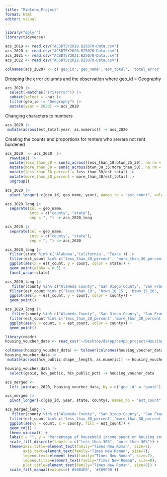 ```yaml
---
title: "Midterm_Project"
format: html
editor: visual
---
```


```r
library("dplyr")
library(tidyverse)
```

```r
acs_2019 <- read.csv("ACSDT5Y2019.B25070-Data.csv")
acs_2020 <- read.csv("ACSDT5Y2020.B25070-Data.csv")
acs_2021 <- read.csv("ACSDT5Y2021.B25070-Data.csv")
acs_2022 <- read.csv("ACSDT5Y2022.B25070-Data.csv")
```

```r
colnames(acs_2020) <- c('geo_id','geo_name','est_total', 'total_error', 'less_than_10', 'less_than_10_error', 'btwn_10_15', 'btwn_10_15_error', 'btwn_15_20', 'btwn_15_20_error', 'btwn_20_25', 'btwn_20_25_error', 'btwn_25_30', 'btwn_25_30_error', 'btwn_30_35', 'btwn_30_35_error', 'btwn_35_40', 'btwn_35_40_error', 'btwn_40_50','btwn_40_50_error', 'more_than_50', 'more_than_50_error', 'not_computed', 'not_comupted_error', 'na') 

```

Dropping the error columns and the observation where geo_id = Geography

```r
acs_2020 |> 
  select(-matches("(?i)error")) |> 
  subset(select = -na) |> 
  filter(geo_id != "Geography") |> 
  mutate(year = 2020) -> acs_2020
```

Changing characters to numbers

```r
acs_2020 |> 
 mutate(across(est_total:year, as.numeric)) -> acs_2020
```

Creating the counts and proportions for renters who are/are not rent burdened

```r
acs_2020  <- acs_2020  |> 
  rowwise() |> 
  mutate(less_than_30 = sum(c_across(less_than_10:btwn_25_30), na.rm = TRUE)) |> 
  mutate(more_than_30 = sum(c_across(btwn_30_35:more_than_50), na.rm = TRUE)) |> 
  mutate(less_than_30_percent = less_than_30/est_total) |> 
  mutate(more_than_30_percent = more_than_30/est_total) |> 
  ungroup()

```

```r
acs_2020 |> 
  pivot_longer(-c(geo_id, geo_name, year), names_to = "est_count", values_to = "count") -> acs_2020_long

```

```r
acs_2020_long |> 
  separate(col = geo_name, 
           into = c("county", "state"), 
           sep = ", ") -> acs_2020_long

acs_2020 |> 
  separate(col = geo_name, 
           into = c("county", "state"), 
           sep = ", ") -> acs_2020
```

```r
acs_2020_long |> 
  filter(state %in% c('Alabama','California', 'Texas')) |> 
  filter(est_count %in% c('less_than_30_percent', 'more_than_30_percent')) |> 
  ggplot(aes(x = est_count, y = count, color = state)) +
  geom_point(alpha = 0.5) +
  facet_wrap(~state)
```

```r
acs_2020_long |>  
   filter(county %in% c("Alameda County", "San Diego County", "San Francisco County", "Los Angeles County")) |> 
  filter(est_count %in% c('less_than_10', 'btwn_10_15', 'btwn_15_20', 'btwn_20_25', 'btwn_25_30', 'btwn_30_35',  'btwn_35_40', 'btwn_40_50', 'more_than_50')) |> 
  ggplot(aes(x = est_count, y = count, color = county)) +
  geom_point()

acs_2020_long |>  
   filter(county %in% c("Alameda County", "San Diego County", "San Francisco County", "Los Angeles County")) |> 
  filter(est_count %in% c('less_than_30_percent','more_than_30_percent')) |> 
  ggplot(aes(y = count, x = est_count, color = county)) +
  geom_point()
```

```r
library(readr)
housing_voucher_data <- read_csv("~/Desktop/ds4pp/ds4pp_project/Housing_Choice_Vouchers_by_Tract_-617893789334587512.csv")

```

```r
colnames(housing_voucher_data) <- tolower(colnames(housing_voucher_data))
housing_voucher_data |> 
 mutate(across(hcv_public:shape__length, as.numeric)) -> housing_voucher_data

housing_voucher_data |> 
  select(geoid, hcv_public, hcv_public_pct) -> housing_voucher_data
```

```r
acs_merged <- 
  left_join(acs_2020, housing_voucher_data, by = c('geo_id' = 'geoid'))

```

```r
acs_merged |> 
  pivot_longer(-c(geo_id, year, state, county), names_to = "est_count", values_to = "count") -> acs_merged_long
```

```r
acs_merged_long |>  
   filter(county %in% c("Alameda County", "San Diego County", "San Francisco County", "Los Angeles County")) |> 
  filter(est_count %in% c('less_than_30_percent','more_than_30_percent')) |> 
  ggplot(aes(y = count, x = county, fill = est_count)) +
  geom_col() +
  theme_minimal() +
  labs(x = "", y = "Percentage of household income spent on housing costs", title = "ACS: Housing Cost Burden in 2020") +
  scale_fill_discrete(labels = c("less than 30%", "more than 30%")) +
  theme(axis.title=element_text(family="Times New Roman", size=7),
        axis.text=element_text(family="Times New Roman", size=7),
        legend.text=element_text(family="Times New Roman", size=7),
        legend.title=element_text(family="Times New Roman", size=0),
        plot.title=element_text(family="Times New Roman", size=8)) +
  scale_fill_manual(values=c('#56B4E9', '#E69F00'))
```
